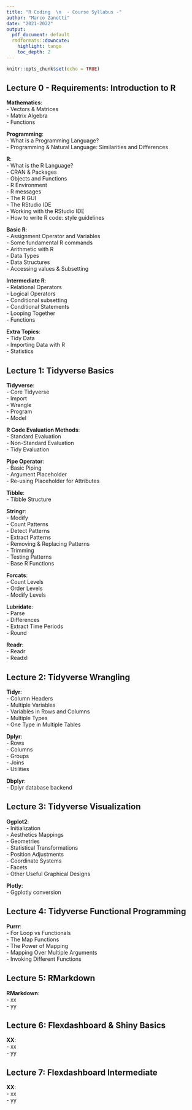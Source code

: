 ```yaml
---
title: "R Coding  \n  - Course Syllabus -"
author: "Marco Zanotti"
date: "2021-2022"
output:
  pdf_document: default
  rmdformats::downcute:
    highlight: tango
    toc_depth: 2
---
```


```r
knitr::opts_chunk$set(echo = TRUE)
```


## Lecture 0 - Requirements: Introduction to R

**Mathematics**:  
- Vectors & Matrices    
- Matrix Algebra  
- Functions  

**Programming**:  
- What is a Programming Language?  
- Programming & Natural Language: Similarities and Differences  

**R**:  
- What is the R Language?  
- CRAN & Packages  
- Objects and Functions  
- R Environment  
- R messages  
- The R GUI  
- The RStudio IDE  
- Working with the RStudio IDE  
- How to write R code: style guidelines  

**Basic R**:  
- Assignment Operator and Variables  
- Some fundamental R commands  
- Arithmetic with R  
- Data Types  
- Data Structures  
- Accessing values & Subsetting  

**Intermediate R**:  
- Relational Operators  
- Logical Operators  
- Conditional subsetting  
- Conditional Statements  
- Looping Together  
- Functions  

**Extra Topics**:  
- Tidy Data  
- Importing Data with R  
- Statistics  


## Lecture 1: Tidyverse Basics

**Tidyverse**:  
- Core Tidyverse    
- Import  
- Wrangle  
- Program  
- Model  

**R Code Evaluation Methods**:  
- Standard Evaluation  
- Non-Standard Evaluation  
- Tidy Evaluation  

**Pipe Operator**:  
- Basic Piping  
- Argument Placeholder  
- Re-using Placeholder for Attributes  

**Tibble**:  
- Tibble Structure  

**Stringr**:  
- Modify  
- Count Patterns  
- Detect Patterns  
- Extract Patterns  
- Removing & Replacing Patterns  
- Trimming  
- Testing Patterns  
- Base R Functions  

**Forcats**:  
- Count Levels  
- Order Levels  
- Modify Levels  

**Lubridate**:  
- Parse  
- Differences  
- Extract Time Periods  
- Round  

**Readr**:  
- Readr  
- Readxl  


## Lecture 2: Tidyverse Wrangling

**Tidyr**:  
- Column Headers    
- Multiple Variables  
- Variables in Rows and Columns  
- Multiple Types  
- One Type in Multiple Tables  

**Dplyr**:  
- Rows    
- Columns  
- Groups  
- Joins  
- Utilities  

**Dbplyr**:  
- Dplyr database backend  


## Lecture 3: Tidyverse Visualization

**Ggplot2**:  
- Initialization    
- Aesthetics Mappings  
- Geometries  
- Statistical Transformations  
- Position Adjustments  
- Coordinate Systems  
- Facets  
- Other Useful Graphical Designs  

**Plotly**:  
- Ggplotly conversion  


## Lecture 4: Tidyverse Functional Programming

**Purrr**:  
- For Loop vs Functionals   
- The Map Functions  
- The Power of Mapping  
- Mapping Over Multiple Arguments  
- Invoking Different Functions  


## Lecture 5: RMarkdown

**RMarkdown**:  
- xx  
- yy  


## Lecture 6: Flexdashboard & Shiny Basics

**XX**:  
- xx  
- yy  


## Lecture 7: Flexdashboard Intermediate

**XX**:  
- xx  
- yy  

